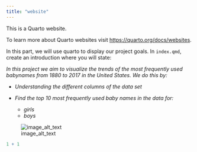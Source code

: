 ```yaml
---
title: "website"
---
```


This is a Quarto website.

To learn more about Quarto websites visit <https://quarto.org/docs/websites>.

In this part, we will use quarto to display our project goals. In `index.qmd`, create an introduction where you will state:

*In this project we aim to visualize the trends of the most frequently used babynames from 1880 to 2017 in the United States. We do this by:*

-   *Understanding the different columns of the data set*

-   *Find the top 10 most frequently used baby names in the data for:*

    -   *girls*
    -   *boys*

![image_alt_text](https://live.staticflickr.com/3418/3728905329_4b47a1b5cc_b.jpg)

```r
1 + 1
```
